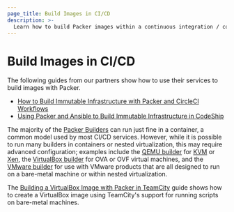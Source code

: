 ```yaml
---
page_title: Build Images in CI/CD
description: >-
  Learn how to build Packer images within a continuous integration / continuous delivery pipeline.
---
```


# Build Images in CI/CD

The following guides from our partners show how to use their services to build
images with Packer.

- [How to Build Immutable Infrastructure with Packer and CircleCI Workflows](https://circleci.com/blog/how-to-build-immutable-infrastructure-with-packer-and-circleci-workflows/)
- [Using Packer and Ansible to Build Immutable Infrastructure in CodeShip](https://blog.codeship.com/packer-ansible/)

The majority of the [Packer Builders](/packer/docs/builders) can run just fine in a
container, a common model used by most CI/CD services. However, while it is
possible to run many builders in containers or nested virtualization, this may
require advanced configuration; examples include the [QEMU
builder](/packer/plugins/builders/qemu) for
[KVM](https://www.linux-kvm.org/page/Main_Page) or
[Xen](https://www.xenproject.org/), the [VirtualBox
builder](/packer/plugins/builders/virtualbox) for OVA or OVF virtual machines, and the
[VMware builder](/packer/plugins/builders/vmware) for use with VMware products that are
all designed to run on a bare-metal machine or within nested virtualization.

The [Building a VirtualBox Image with Packer in
TeamCity](/packer/guides/packer-on-cicd/build-virtualbox-image) guide shows
how to create a VirtualBox image using TeamCity's support for running scripts
on bare-metal machines.
